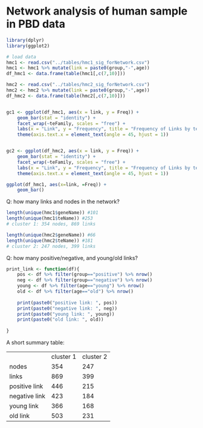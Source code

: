 # Network analysis of human sample in PBD data

```r
library(dplyr)
library(ggplot2)
```

```r
# load data
hmc1 <- read.csv("../tables/hmc1_sig_forNetwork.csv")
hmc1 <- hmc1 %>% mutate(link = paste0(group,"-",age))
df_hmc1 <- data.frame(table(hmc1[,c(7,10)]))

hmc2 <- read.csv("../tables/hmc2_sig_forNetwork.csv")
hmc2 <- hmc2 %>% mutate(link = paste0(group,"-",age))
df_hmc2 <- data.frame(table(hmc2[,c(7,10)]))


gc1 <- ggplot(df_hmc1, aes(x = link, y = Freq)) +
    geom_bar(stat = "identity") +
    facet_wrap(~teFamily, scales = "free") +
    labs(x = "Link", y = "Frequency", title = "Frequency of Links by teFamily") +
    theme(axis.text.x = element_text(angle = 45, hjust = 1))


gc2 <- ggplot(df_hmc2, aes(x = link, y = Freq)) +
    geom_bar(stat = "identity") +
    facet_wrap(~teFamily, scales = "free") +
    labs(x = "Link", y = "Frequency", title = "Frequency of Links by teFamily") +
    theme(axis.text.x = element_text(angle = 45, hjust = 1))
```

```r
ggplot(df_hmc1, aes(x=link, =Freq)) +
    geom_bar()
```

Q: how many links and nodes in the network?

```r
length(unique(hmc1$geneName)) #101
length(unique(hmc1$teName)) #253
# cluster 1: 354 nodes, 869 links

length(unique(hmc2$geneName)) #66
length(unique(hmc2$teName)) #181
# cluster 2: 247 nodes, 399 links
```

Q: how many positive/negative, and young/old links?

```r
print_link <- function(df){
    pos <- df %>% filter(group=="positive") %>% nrow()
    neg <- df %>% filter(group=="negative") %>% nrow()
    young <- df %>% filter(age=="young") %>% nrow()
    old <- df %>% filter(age=="old") %>% nrow()
    
    print(paste0("positive link: ", pos))
    print(paste0("negative link: ", neg))
    print(paste0("young link: ", young))
    print(paste0("old link: ", old))
    
}
```

A short summary table:

|               |           |           |
|---------------|-----------|-----------|
|               | cluster 1 | cluster 2 |
| nodes         | 354       | 247       |
| links         | 869       | 399       |
| positive link | 446       | 215       |
| negative link | 423       | 184       |
| young link    | 366       | 168       |
| old link      | 503       | 231       |

